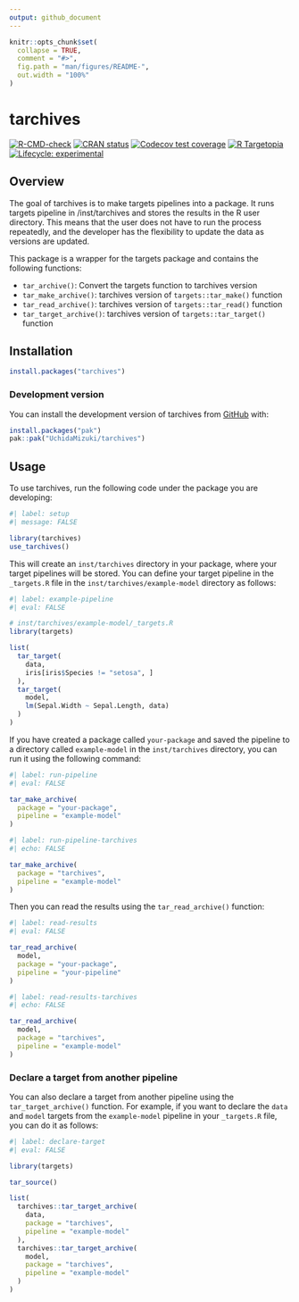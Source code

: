```yaml
---
output: github_document
---
```


<!-- README.md is generated from README.Rmd. Please edit that file -->

```r
knitr::opts_chunk$set(
  collapse = TRUE,
  comment = "#>",
  fig.path = "man/figures/README-",
  out.width = "100%"
)
```

# tarchives

<!-- badges: start -->
[![R-CMD-check](https://github.com/UchidaMizuki/tarchives/actions/workflows/R-CMD-check.yaml/badge.svg)](https://github.com/UchidaMizuki/tarchives/actions/workflows/R-CMD-check.yaml)
[![CRAN status](https://www.r-pkg.org/badges/version/tarchives)](https://CRAN.R-project.org/package=tarchives)
[![Codecov test coverage](https://codecov.io/gh/UchidaMizuki/tarchives/graph/badge.svg)](https://app.codecov.io/gh/UchidaMizuki/tarchives)
[![R Targetopia](https://img.shields.io/badge/R_Targetopia-member-blue?style=flat&labelColor=gray)](https://wlandau.github.io/targetopia/)
[![Lifecycle: experimental](https://img.shields.io/badge/lifecycle-experimental-orange.svg)](https://lifecycle.r-lib.org/articles/stages.html#experimental)
<!-- badges: end -->

## Overview

The goal of tarchives is to make targets pipelines into a package.
It runs targets pipeline in /inst/tarchives and stores the results in the R user directory. 
This means that the user does not have to run the process repeatedly, and the developer has the flexibility to update the data as versions are updated.

This package is a wrapper for the targets package and contains the following functions:

-   `tar_archive()`: Convert the targets function to tarchives version
-   `tar_make_archive()`: tarchives version of `targets::tar_make()` function
-   `tar_read_archive()`: tarchives version of `targets::tar_read()` function
-   `tar_target_archive()`: tarchives version of `targets::tar_target()` function

## Installation

``` r
install.packages("tarchives")
```

### Development version

You can install the development version of tarchives from [GitHub](https://github.com/) with:

``` r
install.packages("pak")
pak::pak("UchidaMizuki/tarchives")
```

## Usage

To use tarchives, run the following code under the package you are developing:

```r
#| label: setup
#| message: FALSE

library(tarchives)
use_tarchives()
```

This will create an `inst/tarchives` directory in your package, where your target pipelines will be stored.
You can define your target pipeline in the `_targets.R` file in the `inst/tarchives/example-model` directory as follows:

```r
#| label: example-pipeline
#| eval: FALSE

# inst/tarchives/example-model/_targets.R
library(targets)

list(
  tar_target(
    data,
    iris[iris$Species != "setosa", ]
  ),
  tar_target(
    model,
    lm(Sepal.Width ~ Sepal.Length, data)
  )
)
```

If you have created a package called `your-package` and saved the pipeline to a directory called `example-model` in the `inst/tarchives` directory, you can run it using the following command:

```r
#| label: run-pipeline
#| eval: FALSE

tar_make_archive(
  package = "your-package",
  pipeline = "example-model"
)
```

```r
#| label: run-pipeline-tarchives
#| echo: FALSE

tar_make_archive(
  package = "tarchives",
  pipeline = "example-model"
)
```

Then you can read the results using the `tar_read_archive()` function:

```r
#| label: read-results
#| eval: FALSE

tar_read_archive(
  model,
  package = "your-package",
  pipeline = "your-pipeline"
)
```

```r
#| label: read-results-tarchives
#| echo: FALSE

tar_read_archive(
  model,
  package = "tarchives",
  pipeline = "example-model"
)
```

### Declare a target from another pipeline

You can also declare a target from another pipeline using the `tar_target_archive()` function. 
For example, if you want to declare the `data` and `model` targets from the `example-model` pipeline in your `_targets.R` file, you can do it as follows:

```r
#| label: declare-target
#| eval: FALSE

library(targets)

tar_source()

list(
  tarchives::tar_target_archive(
    data,
    package = "tarchives",
    pipeline = "example-model"
  ),
  tarchives::tar_target_archive(
    model,
    package = "tarchives",
    pipeline = "example-model"
  )
)
```
